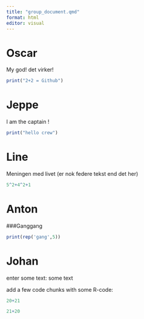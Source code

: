 ```yaml
---
title: "group_document.qmd"
format: html
editor: visual
---
```


# Oscar

My god! det virker!

```r
print("2+2 = Github")
```

# Jeppe

I am the captain !

```r
print("hello crew")
```

# Line

Meningen med livet (er nok federe tekst end det her)

```r
5^2+4^2+1
```

# Anton

###Ganggang

```r

print(rep('gang',5))


```

# Johan

enter some text: some text

add a few code chunks with some R-code:

```r
20+21
```

```r
21+20
```
